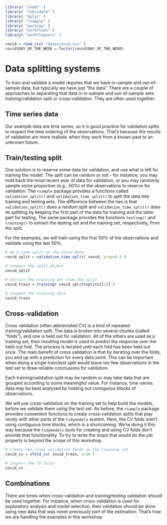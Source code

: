 ```r
library( "readr" )
library( "lubridate" )
library( "dplyr" )
library( "rsample" )
library( "parsnip" )
library( "workflows" )
library( "workflowsets" )

covid = read_csv( "data/covid.csv" )
covid$DAY_OF_THE_WEEK = factor(covid$DAY_OF_THE_WEEK)
```

# Data splitting systems
To train and validate a model requires that we have in-sample and out-of-sample data, but typically we have just "the data". There are a couple of approaches to separating that data in in-sample and out-of-sample sets: training/validation split or cross-validation. They are often used together.


## Time series data
Our example data are time series, so it is good practice for validation splits to respect the time ordering of the observations. That's because the results of validation are more realistic when they work from a known past to an unknown future.


## Train/testing split
One solution is to reserve some data for validation, and use what is left for training the model. The split can be random or not - for instance, you may hold back the most recent year of data for validation, or you may randomly sample some proportion (e.g., 50%) of the observations to reserve for validation. The `rsample` package provides a functions called `validation_split()` and `validation_time_split()` to split the data into training and testing sets. The difference between the two is that `validation_split()` does a random split and `validation_time_split()` does its splitting by keeping the first part of the data for training and the latter part for testing. The same package provides the functions `testing()` and `training()` to extract the testing set and the training set, respectively, from the split.

For the examples, we will train using the first 50% of the observations and validate using the last 50%.

```r
# do a time split on the covid data
covid_split = validation_time_split( covid, prop=0.5 )

# inspect the split object
covid_split

# extract the training set from the split
covid_train = training( covid_split$splits[[1]] )

# inspect the training data
covid_train
```


## Cross-validation
Cross validation (often abbreviated CV) is a kind of repeated training/validation split. The data is broken into several chunks (called "folds"), and one is held out for validation. All of the others are used as a training set, then resulting model is used to predict the response over the held-out fold. The process is iterated until each fold has been held out once. The main benefit of cross validation is that by iterating over the folds, you end up with a prediction for every data point. This can be important when doing a single train/test split would leave too few observations in the test set to draw reliable conclusions for validation.

Each training/validation split may be random or may take data that are grouped according to some meaningful value. For instance, time-series data may be best analyzed by holding out contiguous blocks of observations.

We will use cross-validation on the training set to help build the models, before we validate them using the test set. As before, the `rsample` package provides convenient functions to create cross-validation splits that play nicely with other parts of the `tidymodels` system. Here, the CV folds aren't using contiguous time blocks, which is a shortcoming. We're doing it this way because the `tidymodels` tools for creating and using CV folds don't provide that functionality. To try to write the loops that would do the job properly is beyond the scope of this workshop.

```r
# create ten cross-validation folds on the training set
covid_cv = vfold_cv( covid_train, v=10 )

# inspect the CV folds
covid_cv
```


## Combinations
There are times when cross-validation and training/testing validation should be used together. For instance, when cross-validation is used for exploratory analysis and model selection, then validation should be done using new data that was never previously part of the estimation. That's how we are handling the examples in this workshop.





